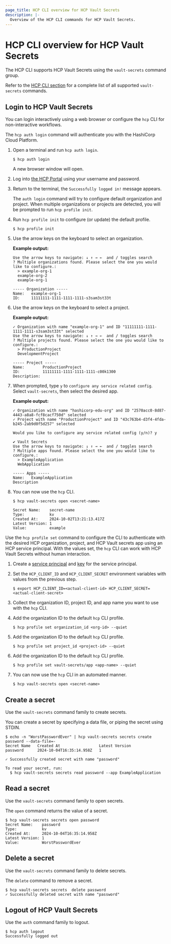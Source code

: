 ```yaml
---
page_title: HCP CLI overview for HCP Vault Secrets
description: |-
  Overview of the HCP CLI commands for HCP Vault Secrets.
---
```


# HCP CLI overview for HCP Vault Secrets

The HCP CLI supports HCP Vault Secrets using the `vault-secrets` command group.

Refer to the [HCP CLI section](/hcp/docs/cli/commands/vault-secrets) for a
complete list of all supported `vault-secrets` commands.

## Login to HCP Vault Secrets

You can login interactively using a web browser or configure the `hcp`
CLI for non-interactive workflows.

<Tabs>
<Tab heading="Interactive">

The `hcp auth login` command will authenticate you with the HashiCorp Cloud Platform.

1. Open a terminal and run `hcp auth login`.

   ```shell-session
   $ hcp auth login
   ```

   A new browser window will open.

1. Log into [the HCP Portal](https://portal.cloud.hashicorp.com/) using your username and password.

1. Return to the terminal, the `Successfully logged in!` message appears.

   The `auth login` command will try to configure default organization and
   project. When multiple organizations or projects are detected, you will be
   prompted to run `hcp profile init`.

1. Run `hcp profile init` to configure (or update) the default profile.

   ```shell-session
   $ hcp profile init
   ```

1. Use the arrow keys on the keyboard to select an organization.

   **Example output:**

   <CodeBlockConfig hideClipboard>

   ```plaintext
   Use the arrow keys to navigate: ↓ ↑ → ←  and / toggles search
   ? Multiple organizations found. Please select the one you would like to configure.:
     > example-org-1
     example-org-2
     example-org-1

   ----- Organization -----
   Name:   example-org-1
   ID:     11111111-1111-1111-1111-s3sam3st33t
   ```

   </CodeBlockConfig>

1. Use the arrow keys on the keyboard to select a project.

   **Example output:**

   <CodeBlockConfig hideClipboard>

   ```plaintext
   ✓ Organization with name "example-org-1" and ID "11111111-1111-1111-1111-s3sam3st33t" selected
   Use the arrow keys to navigate: ↓ ↑ → ←  and / toggles search
   ? Multiple projects found. Please select the one you would like to configure.:
     > ProductionProject
     DevelopmentProject

   ----- Project -----
   Name:        ProductionProject
   ID:          11111111-1111-1111-1111-c00k1300
   Description:
   ```

   </CodeBlockConfig>

1. When prompted, type `y` to `configure any service related config`. Select
   `vault-secrets`, then select the desired app.

   **Example output:**

   <CodeBlockConfig hideClipboard>

   ```plaintext
   ✓ Organization with name "hashicorp-edu-org" and ID "2570acc0-8d87-4443-a8a8-fcf8cacf750d" selected
   ✓ Project with name "ProductionProject" and ID "43c763b4-d3f4-4fda-b245-2ab9d0f5d257" selected

   Would you like to configure any service related config (y/n)? y

   ✔ Vault Secrets
   Use the arrow keys to navigate: ↓ ↑ → ←  and / toggles search
   ? Multiple apps found. Please select the one you would like to configure.:
     > ExampleApplication
     WebApplication

   ----- Apps -----
   Name:   ExampleApplication
   Description
   ```

   </CodeBlockConfig>

1. You can now use the `hcp` CLI.

   ```shell-session
   $ hcp vault-secrets open <secret-name>

   Secret Name:    secret-name
   Type:           kv
   Created At:     2024-10-02T13:21:13.417Z
   Latest Version: 1
   Value:          example
   ```

</Tab>
<Tab heading="Non-interactive">

Use the `hcp profile set` command to configure the CLI to authenticate with the
desired HCP organization, project, and HCP Vault secrets app using an HCP
service principal. With the values set, the `hcp` CLI can work with HCP Vault
Secrets without human interaction.

1. Create a [service principal](/hcp/docs/hcp/iam/service-principal) and
   [key](/hcp/docs/hcp/iam/service-principal/key) for the service principal.

1. Set the `HCP_CLIENT_ID` and `HCP_CLIENT_SECRET` environment variables with
   values from the previous step.

   ```shell-session
   $ export HCP_CLIENT_ID=<actual-client-id> HCP_CLIENT_SECRET=<actual-client-secret>
   ```

1. Collect the organization ID, project ID, and app name you want to use with
   the `hcp` CLI.

1. Add the organization ID to the default `hcp` CLI profile.

   ```shell-session
   $ hcp profile set organization_id <org-id> --quiet
   ```

1. Add the organization ID to the default `hcp` CLI profile.

   ```shell-session
   $ hcp profile set project_id <project-id> --quiet
   ```

1. Add the organization ID to the default `hcp` CLI profile.

   ```shell-session
   $ hcp profile set vault-secrets/app <app-name> --quiet
   ```

1. You can now use the `hcp` CLI in an automated manner.

   ```shell-session
   $ hcp vault-secrets open <secret-name>
   ```

</Tab>
</Tabs>

## Create a secret

Use the `vault-secrets` command family to create secrets.

You can create a secret by specifying a data file, or piping the secret using
STDIN.

   ```shell-session
   $ echo -n "WorstPasswordEver" | hcp vault-secrets secrets create password --data-file=-
   Secret Name   Created At                 Latest Version
   password      2024-10-04T16:35:14.958Z   1

   ✓ Successfully created secret with name "password"

   To read your secret, run:
     $ hcp vault-secrets secrets read password --app ExampleApplication
   ```

## Read a secret

Use the `vault-secrets` command family to open secrets.

The `open` command returns the value of a secret.

   ```shell-session
   $ hcp vault-secrets secrets open password
   Secret Name:    password
   Type:           kv
   Created At:     2024-10-04T16:35:14.958Z
   Latest Version: 1
   Value:          WorstPasswordEver
   ```

## Delete a secret

Use the `vault-secrets` command family to delete secrets.

The `delete` command to remove a secret.

   ```shell-session
   $ hcp vault-secrets secrets  delete password
   ✓ Successfully deleted secret with name "password"
   ```

## Logout of HCP Vault Secrets

Use the `auth` command family to logout.

   ```shell-session
   $ hcp auth logout
   Successfully logged out
   ```